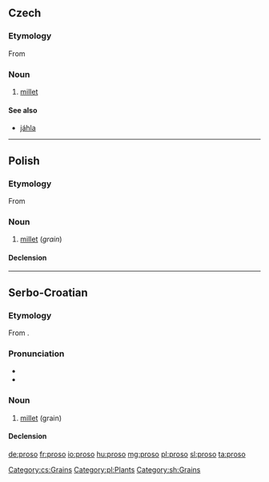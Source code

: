 ==Czech==

===Etymology===
From {{proto|sla-pro|proso|lang=cs}}

===Noun===
{{cs-noun|g=n}}

# [[millet]] {{gloss|grain}}

====See also====
* [[jáhla]] {{f}}

[[Category:cs:Grains]]

----

==Polish==

===Etymology===
From {{proto|sla-pro|proso|lang=pl}}

===Noun===
{{head|pl|noun|g=n}}

# [[millet]] (''grain'')

====Declension====
{{pl-decl-noun-sing
|proso
|prosa
|prosu
|proso
|prosem
|prosie
|proso
}}

[[Category:pl:Plants]]

----

==Serbo-Croatian==

===Etymology===
From {{proto|sla-pro|proso|lang=sh}}.

===Pronunciation===
* {{IPA|/prôso/|lang=sh}}
* {{hyphenation|pro|so}}

===Noun===
{{sh-noun|g=n|head=prȍso|r|просо|про̏со}}

# [[millet]] (grain)

====Declension====
{{sh-decl-noun-unc
|proso
|prosa
|prosu
|proso
|proso
|prosu
|prosom
}}

[[Category:sh:Grains]]

[[de:proso]]
[[fr:proso]]
[[io:proso]]
[[hu:proso]]
[[mg:proso]]
[[pl:proso]]
[[sl:proso]]
[[ta:proso]]